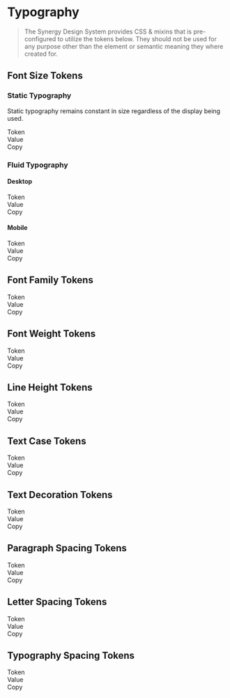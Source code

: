 
<Meta title="Docs/Developers/Tokens/Typography"/>

# Typography

> The Synergy Design System provides CSS & mixins that is pre-configured to utilize the tokens below. They should not be used for any purpose other than the element or semantic meaning they where created for.

## Font Size Tokens

### Static Typography

Static typography remains constant in size regardless of the display being used.

<div className="table token margin-top">
  <div>
    <div>Token</div>
    <div>Value</div>
    <div>Copy</div>
  </div>
  <TokenList tokens={theme.semantic['font-size'].body} prefix="--sds-semantic-font-size-body"></TokenList>
  <TokenRow k="caption" value={theme.semantic['font-size'].caption} prefix="--sds-semantic-font-size-caption"></TokenRow>
  <TokenRow k="caption" value={theme.semantic['font-size'].caption} prefix="--sds-semantic-font-size-source-code"></TokenRow>
</div>

### Fluid Typography

#### Desktop
<div className="table token margin-top">
  <div>
    <div>Token</div>
    <div>Value</div>
    <div>Copy</div>
  </div>
  <TokenList tokens={theme.semantic['font-size'].desktop} prefix="--sds-semantic-font-size-desktop"></TokenList>
</div>

#### Mobile
<div className="table token margin-top">
  <div>
    <div>Token</div>
    <div>Value</div>
    <div>Copy</div>
  </div>
  <TokenList tokens={theme.semantic['font-size'].mobile} prefix="--sds-semantic-font-size-mobile"></TokenList>
</div>

## Font Family Tokens

<div className="table token margin-top">
  <div>
    <div>Token</div>
    <div>Value</div>
    <div>Copy</div>
  </div>
  <TokenList tokens={theme.semantic['font-family']} prefix="--sds-semantic-font-family"></TokenList>
</div>

## Font Weight Tokens

<div className="table token margin-top">
  <div>
    <div>Token</div>
    <div>Value</div>
    <div>Copy</div>
  </div>
  <TokenList tokens={theme.semantic['font-weight']} prefix="--sds-semantic-font-weight"></TokenList>
</div>

## Line Height Tokens

<div className="table token margin-top">
  <div>
    <div>Token</div>
    <div>Value</div>
    <div>Copy</div>
  </div>
  <TokenList tokens={theme.semantic['line-height']} prefix="--sds-semantic-line-height"></TokenList>
</div>

## Text Case Tokens

<div className="table token margin-top">
  <div>
    <div>Token</div>
    <div>Value</div>
    <div>Copy</div>
  </div>
  <TokenList tokens={theme.semantic['text-case']} prefix="--sds-semantic-text-case"></TokenList>
</div>

## Text Decoration Tokens

<div className="table token margin-top">
  <div>
    <div>Token</div>
    <div>Value</div>
    <div>Copy</div>
  </div>
  <TokenList tokens={theme.semantic['text-decoration']} prefix="--sds-semantic-text-decoration"></TokenList>
</div>

## Paragraph Spacing Tokens

<div className="table token margin-top">
  <div>
    <div>Token</div>
    <div>Value</div>
    <div>Copy</div>
  </div>
  <TokenList tokens={theme.semantic['paragraph-spacing']} prefix="--sds-semantic-paragraph-spacing"></TokenList>
</div>

## Letter Spacing Tokens

<div className="table token margin-top">
  <div>
    <div>Token</div>
    <div>Value</div>
    <div>Copy</div>
  </div>
  <TokenList tokens={theme.semantic['letter-spacing']} prefix="--sds-semantic-letter-spacing"></TokenList>
</div>

## Typography Spacing Tokens

<div className="table token margin-top">
  <div>
    <div>Token</div>
    <div>Value</div>
    <div>Copy</div>
  </div>
  <TokenList tokens={theme.semantic.spacing.typography} prefix="--sds-semantic-spacing-typography"></TokenList>
</div>